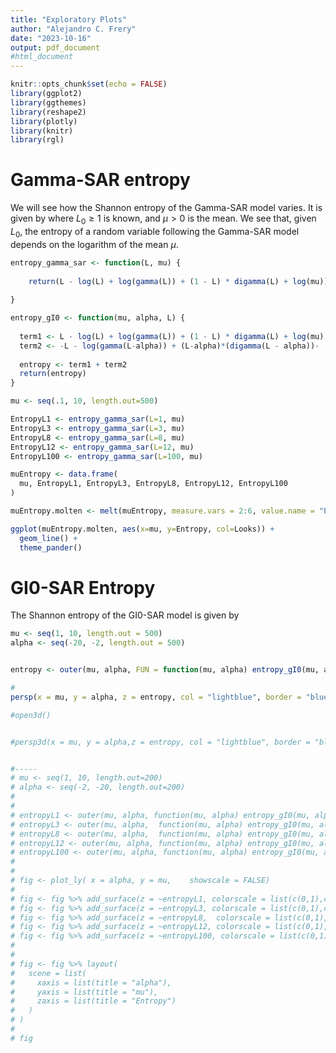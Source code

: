 ```yaml
---
title: "Exploratory Plots"
author: "Alejandro C. Frery"
date: "2023-10-16"
output: pdf_document
#html_document
---
```


```r
knitr::opts_chunk$set(echo = FALSE)
library(ggplot2)
library(ggthemes)
library(reshape2)
library(plotly)
library(knitr)
library(rgl)
```

# Gamma-SAR entropy

We will see how the Shannon entropy of the Gamma-SAR model varies.
It is given by
\begin{align}
H_{\Gamma_{\text{SAR}}}(L_0, \mu) &=   L_0 -\ln(L_0/\mu)+\ln\Gamma(L_0)+(1-L_0)\psi^{(0)}(L_0)\\
&= \big[L_0 -\ln L_0+\ln\Gamma(L_0)+(1-L_0)\psi^{(0)}(L_0)\big] + \ln \mu.
\end{align}
where $L_0\geq 1$ is known, and $\mu>0$ is the mean.
We see that, given $L_0$, the entropy of a random variable following the Gamma-SAR model depends on the logarithm of the mean $\mu$.

```r
entropy_gamma_sar <- function(L, mu) {
  
    return(L - log(L) + log(gamma(L)) + (1 - L) * digamma(L) + log(mu))
  
}

entropy_gI0 <- function(mu, alpha, L) {
  
  term1 <- L - log(L) + log(gamma(L)) + (1 - L) * digamma(L) + log(mu)   
  term2 <- -L - log(gamma(L-alpha)) + (L-alpha)*(digamma(L - alpha))- (1-alpha)*digamma(- alpha)+log(-1 - alpha)+log(gamma(-alpha))
  
  entropy <- term1 + term2 
  return(entropy)
}
```

```r
mu <- seq(.1, 10, length.out=500)

EntropyL1 <- entropy_gamma_sar(L=1, mu)
EntropyL3 <- entropy_gamma_sar(L=3, mu)
EntropyL8 <- entropy_gamma_sar(L=8, mu)
EntropyL12 <- entropy_gamma_sar(L=12, mu)
EntropyL100 <- entropy_gamma_sar(L=100, mu)

muEntropy <- data.frame(
  mu, EntropyL1, EntropyL3, EntropyL8, EntropyL12, EntropyL100
)

muEntropy.molten <- melt(muEntropy, measure.vars = 2:6, value.name = "Entropy", variable.name = "Looks")

ggplot(muEntropy.molten, aes(x=mu, y=Entropy, col=Looks)) +
  geom_line() +
  theme_pander()

```

# GI0-SAR Entropy

The Shannon entropy of the GI0-SAR model is given by

\begin{multline}
\label{E:E-GIO}
H_{\mathcal{G}_I^0}(\mu, \alpha, L_0) =\underbrace{L_0 -\ln L_0+\ln\Gamma(L_0)+(1-L_0)\psi^{(0)}(L_0) +\ln \mu}_{H_{\Gamma_{\text{SAR}}}} 
-\ln\Gamma(L_0-\alpha)+ (L_0-\alpha) \psi^{(0)}(L_0-\alpha)\\
-(1-\alpha)\psi^{(0)}(-\alpha)+\ln (-1-\alpha)+\ln\Gamma(-\alpha)-L_0
\end{multline}





```r
mu <- seq(1, 10, length.out = 500)
alpha <- seq(-20, -2, length.out = 500)


entropy <- outer(mu, alpha, FUN = function(mu, alpha) entropy_gI0(mu, alpha, L = 1))

#
persp(x = mu, y = alpha, z = entropy, col = "lightblue", border = "blue")

#open3d()


#persp3d(x = mu, y = alpha,z = entropy, col = "lightblue", border = "blue")


#-----
# mu <- seq(1, 10, length.out=200)
# alpha <- seq(-2, -20, length.out=200)
# 
# 
# entropyL1 <- outer(mu, alpha, function(mu, alpha) entropy_gI0(mu, alpha, L=1))
# entropyL3 <- outer(mu, alpha,  function(mu, alpha) entropy_gI0(mu, alpha, L=3))
# entropyL8 <- outer(mu, alpha,  function(mu, alpha) entropy_gI0(mu, alpha, L=8))
# entropyL12 <- outer(mu, alpha, function(mu, alpha) entropy_gI0(mu, alpha, L=12))
# entropyL100 <- outer(mu, alpha, function(mu, alpha) entropy_gI0(mu, alpha, L=100))
# 
# 
# fig <- plot_ly( x = alpha, y = mu,    showscale = FALSE)
# 
# fig <- fig %>% add_surface(z = ~entropyL1, colorscale = list(c(0,1),c("rgb(255,107,184)","rgb(128,0,64)")),  name = "L=1")
# fig <- fig %>% add_surface(z = ~entropyL3, colorscale = list(c(0,1),c("rgb(107,184,255)","rgb(90,90,124)")),  name = "L=3")
# fig <- fig %>% add_surface(z = ~entropyL8,  colorscale = list(c(0,1),c("rgb(247,226,157)","rgb(255,192,7)")),  name = "L=8")
# fig <- fig %>% add_surface(z = ~entropyL12, colorscale = list(c(0,1),c("rgb(107,255,184)","rgb(0,124,90)")),  name = "L=12")
# fig <- fig %>% add_surface(z = ~entropyL100, colorscale = list(c(0,1),c("rgb(182,142,242)","rgb(104,3,255)")),  name = "L=100")
# 
# 
# fig <- fig %>% layout(
#   scene = list(
#     xaxis = list(title = "alpha"),
#     yaxis = list(title = "mu"),
#     zaxis = list(title = "Entropy")
#   )
# )
# 
# fig

```




